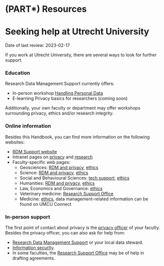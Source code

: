 # (PART\*) Resources {-} 

# Seeking help at Utrecht University {#seeking-help}
:::keywords
Date of last review: 2023-02-17
:::

If you work at Utrecht University, there are several ways to look for further support.


### Education {#education}

Research Data Management Support currently offers:

- In-person workshop [Handling Personal Data](https://www.uu.nl/en/research/research-data-management/training-workshops/handling-personal-data-in-research){target="_blank"}
- E-learning Privacy basics for researchers (coming soon)

Additionally, your own faculty or department may offer workshops surrounding
privacy, ethics and/or research integrity.

### Online information {#websites}

Besides this Handbook, you can find more information on the following websites:

- [RDM Support website](https://www.uu.nl/rdm){target="_blank"}
- Intranet pages on [privacy](https://intranet.uu.nl/en/knowledge-base/privacy-at-uu){target="_blank"} and
  [research](https://intranet.uu.nl/en/knowledgebase/research){target="_blank"}
- Faculty-specific web pages:
  - Geosciences: [RDM and privacy](https://geo-data-support.sites.uu.nl/){target="_blank"},
    [ethics](https://sciencegeo-erb.sites.uu.nl/){target="_blank"}
  - Science: [RDM and privacy](https://science-data-support.sites.uu.nl/){target="_blank"},
    [ethics](https://sciencegeo-erb.sites.uu.nl/){target="_blank"}
  - Social and Behavioural Sciences: [tech support](https://techsupport.fss.uu.nl/){target="_blank"},
    [ethics](https://ferb.sites.uu.nl/){target="_blank"}
  - Humanities: [RDM and privacy](https://cdh.uu.nl/research/data-management-privacy/){target="_blank"},
    [ethics](https://fetc-gw.wp.hum.uu.nl/){target="_blank"}
  - Law, Economics and Governance: [ethics](https://intranet.uu.nl/en/knowledgebase/facultys-ethical-review-committee){target="_blank"}
  - Veterinary medicine: [Research Support Office](https://www.uu.nl/en/node/589/onderzoeksbureauresearch-support-office){target="_blank"}
  - Medicine: [ethics](https://www.metc-utrecht.nl/en/){target="_blank"}, data management-related information can be found on UMCU Connect

### In-person support {#support}

The first point of contact about privacy is the [privacy officer](https://intranet.uu.nl/en/knowledgebase/privacyofficers){target="_blank"}
of your faculty. Besides the privacy officer, you can also ask for help from:

- [Research Data Management Support](https://www.uu.nl/en/research/research-data-management/contact-us){target="_blank"}
or your local data steward.
- [Information security](https://intranet.uu.nl/en/security/information-security-contact-who-are-we){target="_blank"}.
- In some faculties, the [Research Support Office](https://intranet.uu.nl/en/knowledgebase/research-support-offices){target="_blank"} 
may be of help in drafting agreements.